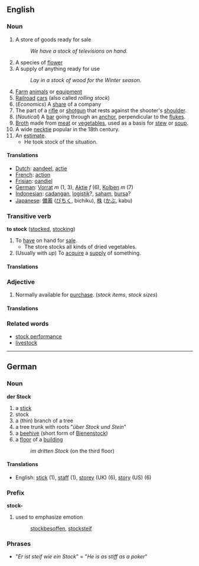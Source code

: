 ==English==
===Noun===

#A store of goods ready for sale
#:''We have a stock of televisions on hand.''
#A species of [[flower]]
#A supply of anything ready for use
#:''Lay in a stock of wood for the Winter season.''
#[[Farm]] [[animals]] or [[equipment]]
#[[Railroad]] [[car]]s (also called ''rolling stock'')
#(''Economics'') A [[share]] of a company
#The part of a [[rifle]] or [[shotgun]] that rests against the shooter's [[shoulder]].
#(''Nautical'') A [[bar]] going through an [[anchor]], perpendicular to the [[fluke]]s.
#[[Broth]] made from [[meat]] or [[vegetable]]s, used as a basis for [[stew]] or [[soup]].
#A wide [[necktie]] popular in the 18th century.
#An [[estimate]].
#*He took stock of the situation.

==== Translations ====
*[[Dutch]]: [[aandeel]], [[actie]] <!-- not verified -->
*[[French]]: [[action]] <!-- not verified -->
*[[Frisian]]: [[oandiel]] <!-- not verified -->
*[[German]]: [[Vorrat]] ''m'' (1, 3), [[Aktie]] ''f'' (6), [[Kolben]] ''m'' (7)
*[[Indonesian]]: [[cadang|cadangan]], [[logistik]]?, [[saham]], [[bursa]]? <!-- not verified -->
*[[Japanese]]: [[備蓄]] ([[びちく]], bichiku), [[株]] ([[かぶ]], kabu) <!-- not verified -->

===Transitive verb===
'''to stock''' ([[stocked]], [[stocking]])

#To [[have]] on hand for [[sale]].
#*The store stocks all kinds of dried vegetables.
#(Usually with ''up'') To [[acquire]] a [[supply]] of something.

==== Translations ====
<!-- There are no translations yet. -->

===Adjective===

#Normally available for [[purchase]]. (''stock items'', ''stock sizes'')

==== Translations ====
<!-- There are no translations yet. -->

===Related words===
* [[stock performance]]
* [[livestock]]

----
==German==
===Noun===
'''der Stock'''

# a [[stick]]
# stock
# a (thin) branch of a tree
# a tree trunk with roots "''über Stock und Stein''"
# a [[beehive]] (short form of [[Bienenstock]])
# a [[floor]] of a [[building]]
#:''im dritten Stock'' (on the third floor)

====Translations====
*English: [[stick]] (1), [[staff]] (1), [[storey]] (UK) (6), [[story]] (US) (6)

===Prefix===
'''stock-'''

#used to emphasize emotion
#:[[stockbesoffen]], [[stocksteif]]

===Phrases===
*"''Er ist steif wie ein Stock''" = "''He is as stiff as a poker''"